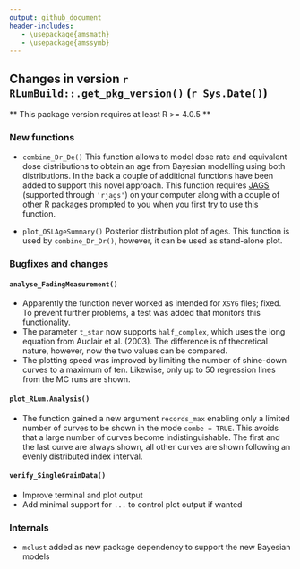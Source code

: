 ```yaml
---
output: github_document
header-includes:
   - \usepackage{amsmath}
   - \usepackage{amssymb}
---
```

<!-- NEWS.md was auto-generated by NEWS.Rmd. Please DO NOT edit by hand!-->

## Changes in version `r RLumBuild::.get_pkg_version()` (`r Sys.Date()`)

** This package version requires at least R >= 4.0.5 **

### New functions
* `combine_Dr_De()` This function allows to model dose rate and equivalent dose distributions 
to obtain an age from Bayesian modelling using both distributions. In the back a couple of 
additional functions have been added to support this novel approach. This function requires [JAGS](https://mcmc-jags.sourceforge.io) (supported through `'rjags'`) on your computer along with a 
couple of other R packages prompted to you when you first try to use this function. 

* `plot_OSLAgeSummary()` Posterior distribution plot of ages. This function is used by `combine_Dr_Dr()`, however, it can be used as stand-alone plot.

### Bugfixes and changes
#### `analyse_FadingMeasurement()`
* Apparently the function never worked as intended for `XSYG` files; fixed. 
To prevent further problems, a test was added that monitors this functionality.
* The parameter `t_star` now supports `half_complex`, which uses the long equation
from Auclair et al. (2003). The difference is of theoretical nature, however, now 
the two values can be compared.
* The plotting speed was improved by limiting the number of shine-down curves to a maximum
of ten. Likewise, only up to 50 regression lines from the MC runs are shown.

#### `plot_RLum.Analysis()`
* The function gained a new argument `records_max` enabling only a limited number of curves
to be shown in the mode `combe = TRUE`. This avoids that a large number of curves become indistinguishable. 
The first and the last curve are always shown, all other curves are shown following an evenly distributed index 
interval. 

#### `verify_SingleGrainData()`
* Improve terminal and plot output
* Add minimal support for `...` to control plot output if wanted

### Internals
* `mclust` added as new package dependency to support the new Bayesian models 
